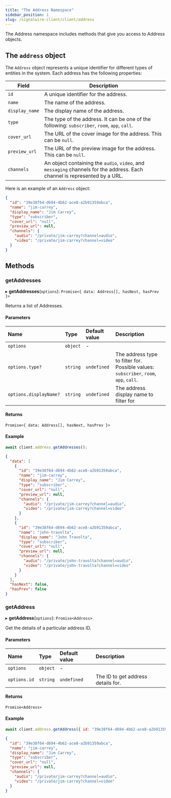 ```yaml
---
title: "The Address Namespace"
sidebar_position: 1
slug: /signalwire-client/client/address
---
```


The Address namespace includes methods that give you access to Address objects.

## **The `address` object**

The `Address` object represents a unique identifier for different types of entities
in the system. Each address has the following properties:

| Field          | Description                                                                                                                |
| -------------- | -------------------------------------------------------------------------------------------------------------------------- |
| `id`           | A unique identifier for the address.                                                                                       |
| `name`         | The name of the address.                                                                                                   |
| `display_name` | The display name of the address.                                                                                           |
| `type`         | The type of the address. It can be one of the following: `subscriber`, `room`, `app`, `call`.                              |
| `cover_url`    | The URL of the cover image for the address. This can be `null`.                                                            |
| `preview_url`  | The URL of the preview image for the address. This can be `null`.                                                          |
| `channels`     | An object containing the `audio`, `video`, and `messaging` channels for the address. Each channel is represented by a URL. |

Here is an example of an `Address` object:

```json
{
  "id": "39e38f64-d694-4b62-ace8-a2b91359abca",
  "name": "jim-carrey",
  "display_name": "Jim Carrey",
  "type": "subscriber",
  "cover_url": "null",
  "preview_url": null,
  "channels": {
    "audio": "/private/jim-carrey?channel=audio",
    "video": "/private/jim-carrey?channel=video"
  }
}
```

## **Methods**

### getAddresses

▸ **getAddresses**(`options`): `Promise<{ data: Address[], hasNext, hasPrev }>`

Returns a list of Addresses.

#### Parameters

| Name                   | Type     | Default value | Description                                                                           |
| :--------------------- | :------- | :------------ | :------------------------------------------------------------------------------------ |
| `options`              | `object` | -             |
| `options.type?`        | `string` | `undefined`   | The address type to filter for. Possible values: `subscriber`, `room`, `app`, `call`. |
| `options.displayName?` | `string` | `undefined`   | The address display name to filter for                                                |

#### Returns

`Promise<{ data: Address[], hasNext, hasPrev }>`

#### Example

```javascript
await client.address.getAddresses();
```

```json
{
  "data": [
    {
      "id": "39e38f64-d694-4b62-ace8-a2b91359abca",
      "name": "jim-carrey",
      "display_name": "Jim Carrey",
      "type": "subscriber",
      "cover_url": "null",
      "preview_url": null,
      "channels": {
        "audio": "/private/jim-carrey?channel=audio",
        "video": "/private/jim-carrey?channel=video"
      }
    },
    {
      "id": "39e38f64-d694-4b62-ace8-a2b91359abca",
      "name": "john-travolta",
      "display_name": "John Travolta",
      "type": "subscriber",
      "cover_url": "null",
      "preview_url": null,
      "channels": {
        "audio": "/private/john-travolta?channel=audio",
        "video": "/private/john-travolta?channel=video"
      }
    }
  ],
  "hasNext": false,
  "hasPrev": false
}
```

### getAddress

▸ **getAddress**(`options`): `Promise<Address>`

Get the details of a particular address ID.

#### Parameters

| Name         | Type     | Default value | Description                        |
| :----------- | :------- | :------------ | :--------------------------------- |
| `options`    | `object` | -             |
| `options.id` | `string` | `undefined`   | The ID to get address details for. |

#### Returns

`Promise<Address>`

#### Example

```javascript
await client.address.getAddress({ id: "39e38f64-d694-4b62-ace8-a2b91359abca" });
```

```json
{
  "id": "39e38f64-d694-4b62-ace8-a2b91359abca",
  "name": "jim-carrey",
  "display_name": "Jim Carrey",
  "type": "subscriber",
  "cover_url": "null",
  "preview_url": null,
  "channels": {
    "audio": "/private/jim-carrey?channel=audio",
    "video": "/private/jim-carrey?channel=video"
  }
}
```
